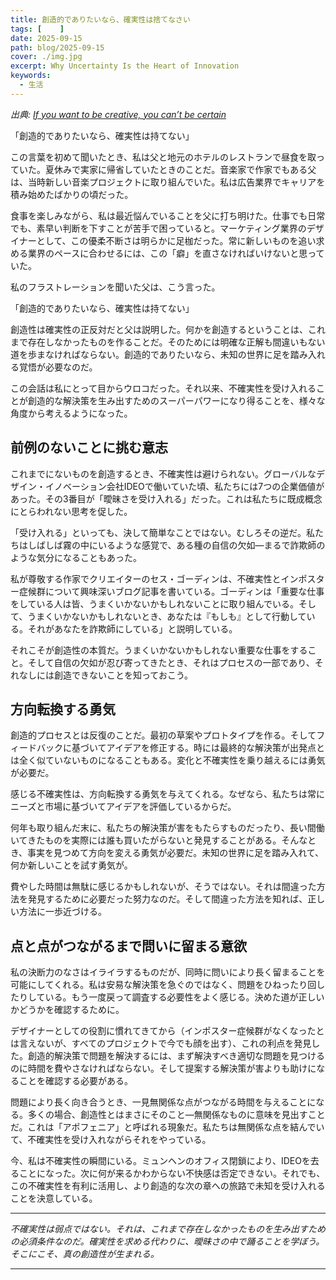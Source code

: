 ```yaml
---
title: 創造的でありたいなら、確実性は捨てなさい
tags: [    ]
date: 2025-09-15
path: blog/2025-09-15
cover: ./img.jpg
excerpt: Why Uncertainty Is the Heart of Innovation
keywords:
  - 生活
---
```


*出典: [If you want to be creative, you can’t be certain](https://uxdesign.cc/if-you-want-to-be-creative-you-cant-be-certain-a1d899e8b3f2)*

「創造的でありたいなら、確実性は持てない」

この言葉を初めて聞いたとき、私は父と地元のホテルのレストランで昼食を取っていた。夏休みで実家に帰省していたときのことだ。音楽家で作家でもある父は、当時新しい音楽プロジェクトに取り組んでいた。私は広告業界でキャリアを積み始めたばかりの頃だった。

食事を楽しみながら、私は最近悩んでいることを父に打ち明けた。仕事でも日常でも、素早い判断を下すことが苦手で困っていると。マーケティング業界のデザイナーとして、この優柔不断さは明らかに足枷だった。常に新しいものを追い求める業界のペースに合わせるには、この「癖」を直さなければいけないと思っていた。

私のフラストレーションを聞いた父は、こう言った。

「創造的でありたいなら、確実性は持てない」

創造性は確実性の正反対だと父は説明した。何かを創造するということは、これまで存在しなかったものを作ることだ。そのためには明確な正解も間違いもない道を歩まなければならない。創造的でありたいなら、未知の世界に足を踏み入れる覚悟が必要なのだ。

この会話は私にとって目からウロコだった。それ以来、不確実性を受け入れることが創造的な解決策を生み出すためのスーパーパワーになり得ることを、様々な角度から考えるようになった。

## 前例のないことに挑む意志

これまでにないものを創造するとき、不確実性は避けられない。グローバルなデザイン・イノベーション会社IDEOで働いていた頃、私たちには7つの企業価値があった。その3番目が「曖昧さを受け入れる」だった。これは私たちに既成概念にとらわれない思考を促した。

「受け入れる」といっても、決して簡単なことではない。むしろその逆だ。私たちはしばしば霧の中にいるような感覚で、ある種の自信の欠如—まるで詐欺師のような気分になることもあった。

私が尊敬する作家でクリエイターのセス・ゴーディンは、不確実性とインポスター症候群について興味深いブログ記事を書いている。ゴーディンは「重要な仕事をしている人は皆、うまくいかないかもしれないことに取り組んでいる。そして、うまくいかないかもしれないとき、あなたは『もしも』として行動している。それがあなたを詐欺師にしている」と説明している。

それこそが創造性の本質だ。うまくいかないかもしれない重要な仕事をすること。そして自信の欠如が忍び寄ってきたとき、それはプロセスの一部であり、それなしには創造できないことを知っておこう。

## 方向転換する勇気

創造的プロセスとは反復のことだ。最初の草案やプロトタイプを作る。そしてフィードバックに基づいてアイデアを修正する。時には最終的な解決策が出発点とは全く似ていないものになることもある。変化と不確実性を乗り越えるには勇気が必要だ。

感じる不確実性は、方向転換する勇気を与えてくれる。なぜなら、私たちは常にニーズと市場に基づいてアイデアを評価しているからだ。

何年も取り組んだ末に、私たちの解決策が害をもたらすものだったり、長い間働いてきたものを実際には誰も買いたがらないと発見することがある。そんなとき、事実を見つめて方向を変える勇気が必要だ。未知の世界に足を踏み入れて、何か新しいことを試す勇気が。

費やした時間は無駄に感じるかもしれないが、そうではない。それは間違った方法を発見するために必要だった努力なのだ。そして間違った方法を知れば、正しい方法に一歩近づける。

## 点と点がつながるまで問いに留まる意欲

私の決断力のなさはイライラするものだが、同時に問いにより長く留まることを可能にしてくれる。私は安易な解決策を急ぐのではなく、問題をひねったり回したりしている。もう一度戻って調査する必要性をよく感じる。決めた道が正しいかどうかを確認するために。

デザイナーとしての役割に慣れてきてから（インポスター症候群がなくなったとは言えないが、すべてのプロジェクトで今でも顔を出す）、これの利点を発見した。創造的解決策で問題を解決するには、まず解決すべき適切な問題を見つけるのに時間を費やさなければならない。そして提案する解決策が害よりも助けになることを確認する必要がある。

問題により長く向き合うとき、一見無関係な点がつながる時間を与えることになる。多くの場合、創造性とはまさにそのこと—無関係なものに意味を見出すことだ。これは「アポフェニア」と呼ばれる現象だ。私たちは無関係な点を結んでいて、不確実性を受け入れながらそれをやっている。

今、私は不確実性の瞬間にいる。ミュンヘンのオフィス閉鎖により、IDEOを去ることになった。次に何が来るかわからない不快感は否定できない。それでも、この不確実性を有利に活用し、より創造的な次の章への旅路で未知を受け入れることを決意している。

---

*不確実性は弱点ではない。それは、これまで存在しなかったものを生み出すための必須条件なのだ。確実性を求める代わりに、曖昧さの中で踊ることを学ぼう。そこにこそ、真の創造性が生まれる。*

---